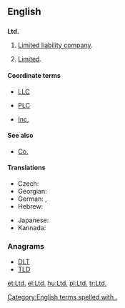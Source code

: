 ==English==

==={{abbreviation-old|en}}===
'''Ltd.'''

# {{context|British|lang=en}} [[limited liability company|Limited liability company]].
# [[limited|Limited]].

====Coordinate terms====
* [[LLC]]
* {{sense|UK}} [[PLC]]
* {{sense|USA}} [[Inc.]]

====See also====
* [[Co.]]

====Translations====
{{trans-top}}
* Czech: {{t+|cs|spol. s r. o.}}
* Georgian: {{t|ka|შპს}}
* German: {{t+|de|GmbH}}, {{t|de|G. m. b. H.}}
* Hebrew: {{t|he|"בע"מ|sc=Hebr}}
{{trans-mid}}
* Japanese: {{t+|ja|有|tr=yū}}
* Kannada: {{t|kn|ನಿ|sc=Knda|tr=ni}}
{{trans-bottom}}

===Anagrams===
* [[DLT#English|DLT]] 
* [[TLD#English|TLD]]

[[Category:English terms spelled with .]]
[[et:Ltd.]]
[[el:Ltd.]]
[[hu:Ltd.]]
[[pl:Ltd.]]
[[tr:Ltd.]]